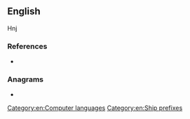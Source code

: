 ==English==

Hnj

===References===
<references/>
* {{pedia|CSS|dab=CSS (disambiguation)|lang=en}}

===Anagrams===
* {{anagrams|en|SSC}}

[[Category:en:Computer languages]]
[[Category:en:Ship prefixes]]